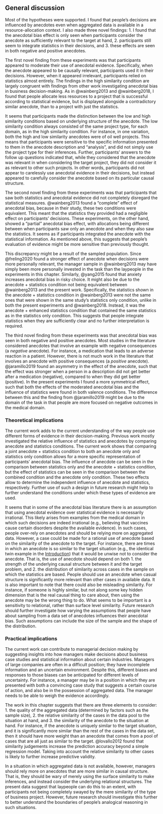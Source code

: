 ## General discussion

Most of the hypotheses were supported. I found that people's decisions are
influenced by anecdotes even when aggregated data is available in a
resource-allocation context. I also made three novel findings: 1. I found that
the anecdotal bias effect is only seen when participants consider the anecdote
as sufficiently relevant to the target at hand, 2. participants still seem to
integrate statistics in their decisions, and 3. these effects are seen in both
negative and positive anecdotes.

The first novel finding from these experiments was that participants appeared to
moderate their use of anecdotal evidence. Specifically, when the anecdote
appeared to be causally relevant, participants used it in their decisions.
However, when it appeared irrelevant, participants relied on statistics almost
entirely. The findings in the high similarity condition are largely congruent
with findings from other work investigating anecdotal bias in business
decision-making. As in @wainberg2013 and @wainberg2018, I found that people
allocate less resources to a project that is successful according to statistical
evidence, but is displayed alongside a contradictory similar anecdote, than to a
project with just the statistics.

It seems that participants made the distinction between the low and high
similarity conditions based on underlying structure of the anecdote. The low
similarity condition always consisted of the same project type, for each domain,
as in the high similarity condition. For instance, in one variation, both the
high and low similarity anecdotes were of oil well projects. This means that
participants were sensitive to the specific information presented to them in the
anecdote description and "analysis", and did not simply use the project type for
their inferences. Further, participants' answers to the follow up questions
indicated that, while they considered that the anecdote was relevant in when
considering the target project, they did not consider it as relevant to other
such projects. In other words, participants did not appear to carelessly use
anecdotal evidence in their decisions, but instead appeared to carefully
consider the anecdote based on its particular causal structure.

The second novel finding from these experiments was that participants that saw
both statistics and anecdotal evidence did not completely disregard the
statistical measures. @wainberg2013 found a "complete" effect of anecdotal bias,
because in their study, these two conditions were equivalent. This meant that
the statistics they provided had a negligible effect on participants' decisions.
These experiments, on the other hand, showed a "partial" anecdotal bias effect,
with allocations being different between when participants saw only an anecdote
and when they also saw the statistics. It seems as if participants integrated
the anecdote with the statistical information. As mentioned above, this suggests
that people's evaluation of evidence might be more sensitive than previously
thought.

This discrepancy might be a result of the sampled population. Since @freling2020
found a stronger effect of anecdote when decisions were more personally
relevant, the manager sample in @wainberg2013 may have simply been more
personally invested in the task than the laypeople in the experiments in this
chapter. Similarly, @yang2015 found that anxiety increases anecdotal bias in
risky choice. It might also be due to the anecdote + statistics condition not
being equivalent between @wainberg2013 and the present work. Specifically, the
statistics shown in the anecdote + statistics condition in @wainberg2013 were
not the same ones that were shown in the same study's statistics only condition,
unlike in both the present experiments and @wainberg2018. Instead, it was the
anecdote + enhanced statistics condition that contained the same statistics as
in the statistics only condition. This suggests that people integrate statistics
when they are sufficiently clear and no further interpretation is required.

The third novel finding from these experiments was that anecdotal bias was seen
in both negative and positive anecdotes. Most studies in the literature
considered anecdotes that involve an example with negative consequences (a
*negative* anecdote). For instance, a medication that leads to an adverse
reaction in a patient. However, there is not much work in the literature that
involves an anecdote with positive consequences (a *positive* anecdote).
@jaramillo2019 found an asymmetry in the effect of the anecdote, such that the
effect was stronger when a person in a description did not get better after a
medication (negative), compared to when they did get better (positive). In the
present experiments I found a more symmetrical effect, such that both the
effects of the moderated anecdotal bias and the influence of statistics were
found in both valence conditions. The difference between this and the finding
from @jaramillo2019 might be due to the domain of the task in that people are
more focused on negative outcomes in the medical domain.

### Theoretical implications

The current work adds to the current understanding of the way people use
different forms of evidence in their decision-making. Previous work mostly
investigated the relative influence of statistics and anecdotes by comparing
anecdote and statistics conditions. The current work shows that comparing a
joint anecdote + statistics condition to both an anecdote only and statistics
only condition allows for a more specific representation of participants'
anecdotal bias. The influence of anecdote can be seen in the comparison between
statistics only and the anecdote + statistics condition, but the effect of
statistics can be seen in the comparison between the combined condition and the
anecdote only condition. These two effects allow to determine the independent
influence of anecdote and statistics, respectively. Further use of such a design
in future research might help to further understand the conditions under which
these types of evidence are used.

It seems that in some of the anecdotal bias literature there is an assumption
that using anecdotal evidence over statistical evidence is necessarily
irrational. This likely arises from examples from the medical domain in which
such decisions are indeed irrational (e.g., believing that vaccines cause
certain disorders despite the available evidence). In such cases, people
over-rely on anecdotes and should be relying more on aggregated data. However, a
case could be made for a rational use of anecdote based on the similarity of the
anecdote to the target. For instance, there are times in which an anecdote is so
similar to the target situation (e.g., the identical twin example in the
[Introduction](#effect-of-similarity-anecdotes)) that it would be unwise not to
consider the anecdote. That is, the use of anecdote should depend on both 1. the
strength of the underlying causal structure between it and the target problem,
and 2. the distribution of similarity across cases in the sample on which the
statistics are based. People should use an anecdote when casual structure is
significantly more relevant than other cases in available data. It is also
important to note that there could also be misleading similarity. For instance,
if someone is highly similar, but not along some key hidden dimension that is
the real causal thing to care about, then using the anecdote may be the wrong
thing to do. What seems to be important is a sensitivity to relational, rather
than surface level similarity. Future research should further investigate how
varying the assumptions that people have about sampling from a data set of
anecdotes influences their anecdotal bias. Such assumptions can include the size
of the sample and the shape of the distribution.
 
### Practical implications

The current work can contribute to managerial decision making by suggesting
insights into how managers make decisions about business case studies and
statistical information about certain industries. Managers of large companies
are often in a difficult position; they have incomplete information and an
uncertain environment. Despite this, different biases and responses to those
biases can be anticipated for different levels of uncertainty. For instance, a
manager may be in a position in which they are presented with both a convincing
case study that suggests a certain course of action, and also be in the
possession of aggregated data. The manager needs to be able to weigh the
evidence accordingly.

The work in this chapter suggests that there are three elements to consider: 1.
the quality of the aggregated data (determined by factors such as the sample
size), 2. the relative similarity of the cases in the data pool to the situation
at hand, and 3. the similarity of the anecdote to the situation at hand. For
instance, if the anecdote is uniquely similar to the target situation, and it is
significantly more similar than the rest of the cases in the data set, then it
should have more weight than an anecdote that comes from a pool of cases that
are all just as similar to the target. @lovallo2012 found that similarity
judgements increase the prediction accuracy beyond a simple regression model.
Taking into account the relative similarity to other cases is likely to further
increase predictive validity.

In a situation in which aggregated data is not available, however, managers
should rely more on anecdotes that are more similar in causal structure. That
is, they should be wary of merely using the surface similarity to make
inferences, and instead consider the underlying relational structures. The
present data suggest that laypeople can do this to an extent, with participants
not being completely swayed by the mere similarity of the type of business
project. However, future research should investigate this further to better
understand the boundaries of people's analogical reasoning in such situations.

\newpage

\printbibliography[segment=\therefsegment,heading=subbibintoc]
